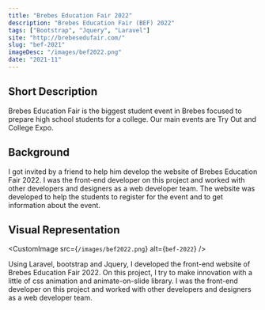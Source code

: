 ```yaml
---
title: "Brebes Education Fair 2022"
description: "Brebes Education Fair (BEF) 2022"
tags: ["Bootstrap", "Jquery", "Laravel"]
site: "http://brebesedufair.com/"
slug: "bef-2021"
imageDesc: "/images/bef2022.png"
date: "2021-11"
---
```


## Short Description

Brebes Education Fair is the biggest student event in Brebes focused to prepare high school students for a college. Our main events are Try Out and College Expo.

## Background

I got invited by a friend to help him develop the website of Brebes Education Fair 2022. I was the front-end developer on this project and worked with other developers and designers as a web developer team. The website was developed to help the students to register for the event and to get information about the event.

## Visual Representation

<CustomImage src={`/images/bef2022.png`} alt={`bef-2022`} />

Using Laravel, bootstrap and Jquery, I developed the front-end website of Brebes Education Fair 2022. On this project, I try to make innovation with a little of css animation and animate-on-slide library. I was the front-end developer on this project and worked with other developers and designers as a web developer team.
